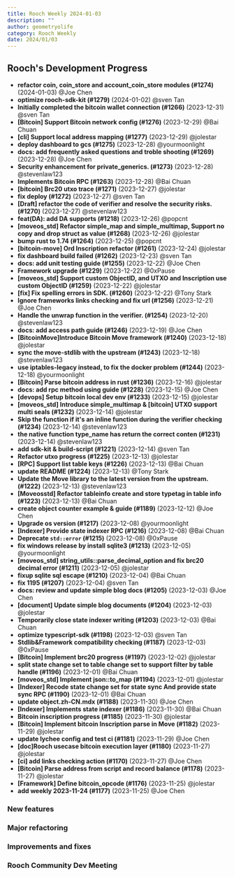 ```yaml
---
title: Rooch Weekly 2024-01-03
description: ""
author: geometryolife
category: Rooch Weekly
date: 2024/01/03
---
```



<PostHeader />

## Rooch's Development Progress

- **refactor coin, coin_store and account_coin_store modules (#1274)** (2024-01-03) @Joe Chen
- **optimize rooch-sdk-kit (#1279)** (2024-01-02) @sven Tan
- **Initially completed the bitcoin wallet connection (#1266)** (2023-12-31) @sven Tan
- **[Bitcoin] Support Bitcoin network config (#1276)** (2023-12-29) @Bai Chuan
- **[cli] Support local address mapping (#1277)** (2023-12-29) @jolestar
- **deploy dashboard to gcs (#1275)** (2023-12-28) @yourmoonlight
- **docs: add frequently asked questions and troble shooting (#1269)** (2023-12-28) @Joe Chen
- **Security enhancement for private_generics. (#1273)** (2023-12-28) @stevenlaw123
- **Implements Bitcoin RPC (#1263)** (2023-12-28) @Bai Chuan
- **[bitcoin] Brc20 utxo trace (#1271)** (2023-12-27) @jolestar
- **fix deploy (#1272)** (2023-12-27) @sven Tan
- **[Draft] refactor the code of verifier and resolve the security risks. (#1270)** (2023-12-27) @stevenlaw123
- **feat(DA): add DA supports (#1218)** (2023-12-26) @popcnt
- **[moveos_std] Refactor simple_map and simple_multimap, Support no copy and drop struct as value (#1268)** (2023-12-26) @jolestar
- **bump rust to 1.74 (#1264)** (2023-12-25) @popcnt
- **[bitcoin-move] Ord Inscription refactor (#1261)** (2023-12-24) @jolestar
- **fix dashboard build failed (#1262)** (2023-12-23) @sven Tan
- **docs: add unit testing guide (#1255)** (2023-12-22) @Joe Chen
- **Framework upgrade (#1229)** (2023-12-22) @0xPause
- **[moveos_std] Support custom ObjectID, and UTXO and Inscription use custom ObjectID (#1259)** (2023-12-22) @jolestar
- **[fix] Fix spelling errors in SDK. (#1260)** (2023-12-22) @Tony Stark
- **Ignore frameworks links checking and fix url (#1256)** (2023-12-21) @Joe Chen
- **Handle the unwrap function in the verifier. (#1254)** (2023-12-20) @stevenlaw123
- **docs: add access path guide (#1246)** (2023-12-19) @Joe Chen
- **[BitcoinMove]Introduce Bitcoin Move framework (#1240)** (2023-12-18) @jolestar
- **sync the move-stdlib with the upstream (#1243)** (2023-12-18) @stevenlaw123
- **use iptables-legacy instead, to fix the docker problem (#1244)** (2023-12-18) @yourmoonlight
- **[Bitcoin] Parse bitcoin address in rust (#1236)** (2023-12-16) @jolestar
- **docs: add rpc method using guide (#1228)** (2023-12-15) @Joe Chen
- **[devops] Setup bitcoin local dev env (#1233)** (2023-12-15) @jolestar
- **[moveos_std] Introduce simple_multimap & [bitcoin] UTXO support multi seals (#1232)** (2023-12-14) @jolestar
- **Skip the function if it's an inline function during the verifier checking (#1234)** (2023-12-14) @stevenlaw123
- **the native function type_name has return the correct conten (#1231)** (2023-12-14) @stevenlaw123
- **add sdk-kit & build-script (#1221)** (2023-12-14) @sven Tan
- **Refactor utxo progress (#1225)** (2023-12-13) @jolestar
- **[RPC] Support list table keys (#1226)** (2023-12-13) @Bai Chuan
- **update README (#1224)** (2023-12-13) @Tony Stark
- **Update the Move library to the latest version from the upstream. (#1222)** (2023-12-13) @stevenlaw123
- **[Moveosstd] Refactor tableinfo create and store typetag in table info (#1223)** (2023-12-13) @Bai Chuan
- **create object counter example & guide (#1189)** (2023-12-12) @Joe Chen
- **Upgrade os version (#1217)** (2023-12-08) @yourmoonlight
- **[Indexer] Provide state indexer RPC (#1216)** (2023-12-08) @Bai Chuan
- **Deprecate `std::error`  (#1215)** (2023-12-08) @0xPause
- **fix windows release by install sqlite3 (#1213)** (2023-12-05) @yourmoonlight
- **[moveos_std] string_utils::parse_decimal_option and fix brc20 decimal error (#1211)** (2023-12-05) @jolestar
- **fixup sqlite sql escape (#1210)** (2023-12-04) @Bai Chuan
- **fix 1195 (#1207)** (2023-12-04) @sven Tan
- **docs: review and update simple blog docs (#1205)** (2023-12-03) @Joe Chen
- **[document] Update simple blog documents (#1204)** (2023-12-03) @jolestar
- **Temporarily close state indexer writing (#1203)** (2023-12-03) @Bai Chuan
- **optimize typescript-sdk (#1198)** (2023-12-03) @sven Tan
- **Stdlib&Framework compatibility checking (#1187)** (2023-12-03) @0xPause
- **[Bitcoin] Implement brc20 progress (#1197)** (2023-12-02) @jolestar
- **split state change set to table change set to support filter by table handle (#1196)** (2023-12-01) @Bai Chuan
- **[moveos_std] Implement json::to_map (#1194)** (2023-12-01) @jolestar
- **[Indexer] Recode state change set for state sync And provide state sync RPC (#1190)** (2023-12-01) @Bai Chuan
- **update object.zh-CN.mdx (#1188)** (2023-11-30) @Joe Chen
- **[Indexer] Implements state indexer (#1186)** (2023-11-30) @Bai Chuan
- **Bitcoin inscription progress (#1185)** (2023-11-30) @jolestar
- **[Bitcoin] Implement bitcoin Inscription parse in Move (#1182)** (2023-11-29) @jolestar
- **update lychee config and test ci (#1181)** (2023-11-29) @Joe Chen
- **[doc]Rooch usecase bitcoin execution layer (#1180)** (2023-11-27) @jolestar
- **[ci] add links checking action (#1170)** (2023-11-27) @Joe Chen
- **[Bitcoin] Parse address from script and record balance (#1178)** (2023-11-27) @jolestar
- **[Framework] Define bitcoin_opcode (#1176)** (2023-11-25) @jolestar
- **add weekly 2023-11-24 (#1177)** (2023-11-25) @Joe Chen

### New features


### Major refactoring


### Improvements and fixes


### Rooch Community Dev Meeting

